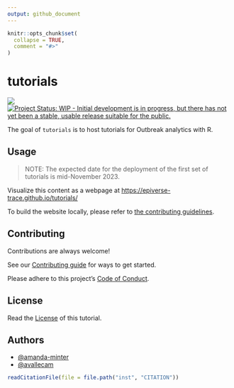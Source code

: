 ```yaml
---
output: github_document
---
```


<!-- README.md is generated from README.Rmd. Please edit that file -->

```r
knitr::opts_chunk$set(
  collapse = TRUE,
  comment = "#>"
)
```

# tutorials

<!-- badges: start -->
[![](https://img.shields.io/badge/lifecycle-experimental-orange.svg)](https://lifecycle.r-lib.org/articles/stages.html#experimental)
[![Project Status: WIP - Initial development is in progress, but there has not yet been a stable, usable release suitable for the public.](https://www.repostatus.org/badges/latest/wip.svg)](https://www.repostatus.org/#wip)
<!-- badges: end -->

The goal of `tutorials` is to host tutorials for Outbreak analytics with R.

## Usage

> NOTE: The expected date for the deployment of the first set of tutorials is mid-November 2023.

Visualize this content as a webpage at <https://epiverse-trace.github.io/tutorials/>

To build the website locally, please refer to [the contributing guidelines](CONTRIBUTING.md).

## Contributing

Contributions are always welcome!

See our [Contributing guide](CONTRIBUTING.md) for ways to get started.

Please adhere to this project's [Code of Conduct](CODE_OF_CONDUCT.md).

<!-- ## Support -->

<!-- Please see our [Getting help guide](/.github/SUPPORT.md) for support. -->

## License

Read the [License](LICENSE.md) of this tutorial.

## Authors

- [@amanda-minter](https://github.com/amanda-minter/)
- [@avallecam](https://github.com/avallecam/)

```r
readCitationFile(file = file.path("inst", "CITATION"))
```
